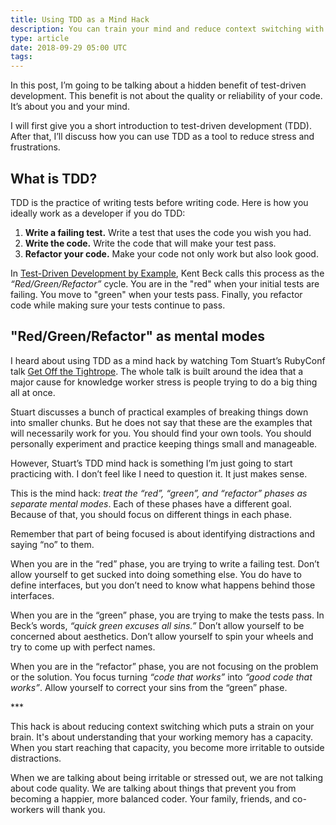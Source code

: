 ```yaml
---
title: Using TDD as a Mind Hack
description: You can train your mind and reduce context switching with TDD
type: article
date: 2018-09-29 05:00 UTC
tags:
---
```


In this post, I’m going to be talking about a hidden benefit of test-driven development. This benefit is not about the quality or reliability of your code. It’s about you and your mind.

I will first give you a short introduction to test-driven development (TDD). After that, I’ll discuss how you can use TDD as a tool to reduce stress and frustrations.

## What is TDD?

TDD is the practice of writing tests before writing code. Here is how you ideally work as a developer if you do TDD:

1. **Write a failing test.** Write a test that uses the code you wish you had.
2. **Write the code.** Write the code that will make your test pass.
3. **Refactor your code.** Make your code not only work but also look good.

In [Test-Driven Development by Example](https://www.amazon.com/Test-Driven-Development-Kent-Beck/dp/0321146530), Kent Beck calls this process as the _“Red/Green/Refactor”_ cycle. You are in the "red" when your initial tests are failing. You move to "green" when your tests pass. Finally, you refactor code while making sure your tests continue to pass.

## "Red/Green/Refactor" as mental modes

I heard about using TDD as a mind hack by watching Tom Stuart’s RubyConf talk [Get Off the Tightrope](https://www.youtube.com/watch?v=TdBELZG0UMY). The whole talk is built around the idea that a major cause for knowledge worker stress is people trying to do a big thing all at once.

Stuart discusses a bunch of practical examples of breaking things down into smaller chunks. But he does not say that these are the examples that will necessarily work for you. You should find your own tools. You should personally experiment and practice keeping things small and manageable.

However, Stuart’s TDD mind hack is something I’m just going to start practicing with. I don’t feel like I need to question it. It just makes sense.

This is the mind hack: _treat the “red”, “green”, and “refactor” phases as separate mental modes_. Each of these phases have a different goal. Because of that, you should focus on different things in each phase.

Remember that part of being focused is about identifying distractions and saying “no” to them.

When you are in the “red” phase, you are trying to write a failing test. Don’t allow yourself to get sucked into doing something else. You do have to define interfaces, but you don’t need to know what happens behind those interfaces.

When you are in the “green” phase, you are trying to make the tests pass. In Beck’s words, _“quick green excuses all sins.”_ Don’t allow yourself to be concerned about aesthetics. Don’t allow yourself to spin your wheels and try to come up with perfect names.

When you are in the “refactor” phase, you are not focusing on the problem or the solution. You focus turning _“code that works”_ into _“good code that works”_. Allow yourself to correct your sins from the “green” phase.

\*\*\*

This hack is about reducing context switching which puts a strain on your brain. It's about understanding that your working memory has a capacity. When you start reaching that capacity, you become more irritable to outside distractions.

When we are talking about being irritable or stressed out, we are not talking about code quality. We are talking about things that prevent you from becoming a happier, more balanced coder. Your family, friends, and co-workers will thank you.
